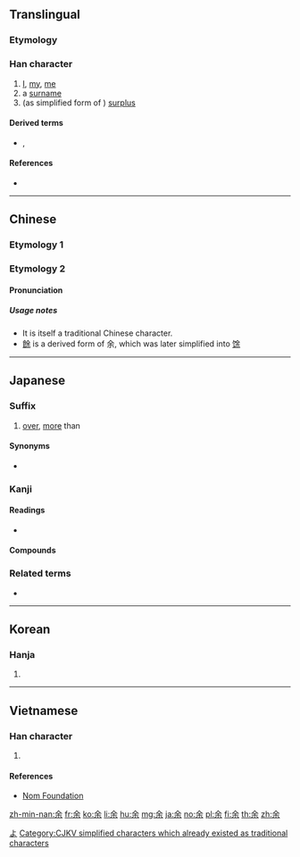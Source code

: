 {{also|佘|尒|餘|馀}}
==Translingual==
{{ja-forms|余|余|[[餘]]}}
===Etymology===
{{Han etyl}}
{{Han compound|舍|八|c1=p|c2=s|ls=psc}}

===Han character===
{{Han char|rn=9|rad=人|as=05|sn=7|four=80904|canj=OMD|ids=⿱亼朩}}

# [[I]], [[my]], [[me]]
# a [[surname]]
# (as simplified form of {{lang|und|sc=Hani|[[餘]]}}) [[surplus]]

====Derived terms====
* {{lang|und|sc=Hani|[[除]]}}, {{lang|und|sc=Hani|[[餘]]}}

====References====
* {{Han ref|kx=0099.020|dkj=00515|dj=0208.090|hdz=10128.040|uh=4F59|ud=20313|bh=A745|bd=42821}}

----

==Chinese==

===Etymology 1===
{{zh-see|餘}}

===Etymology 2===
{{zh-forms}}
====Pronunciation====
{{zh-pron
|m=yú
|c=jyu4
|mn=î/û
|mc=y
|oc=y
|ma=
|cat=pron,pn,n
}}

=====Usage notes=====
* It is itself a traditional Chinese character.
* [[餘]] is a derived form of 余, which was later simplified into [[馀]]

----

==Japanese==

===Suffix===
{{ja-pos|suffix|よ|kyu=餘}}

# [[over]], [[more]] than

====Synonyms====
* {{l|ja|以上}}

===Kanji===
{{ja-kanji|grade=5|rs=人05|style=s|kyu=餘}}

====Readings====
* {{ja-readings|goon=[[よ]] ([[yo]])|kanon=[[よ]] ([[yo]])|kun=[[あまる]] ([[余る]], [[amaru]]), [[われ]] ([[ware]]), [[あまり]] ([[余り]], [[amari]])}}

====Compounds====
{{der5
| {{ja-l|余爽}}
| {{ja-l|余程}}
| {{ja-l|余意}}
| {{ja-l|余韻}}
| {{ja-l|余栄}}
| {{ja-l|余炎}}
| {{ja-l|余煙}}
| {{ja-l|余暇}}
| {{ja-l|余角}}
| {{ja-l|余割}}
| {{ja-l|余寒}}
| {{ja-l|余儀}}
| {{ja-l|余技}}
| {{ja-l|余興}}
| {{ja-l|余業}}
| {{ja-l|余薫}}
| {{ja-l|余慶}}
| {{ja-l|余計}}
| {{ja-l|余弦}}
| {{ja-l|余光}}
| {{ja-l|余香}}
| {{ja-l|余罪}}
| {{ja-l|余財}}
| {{ja-l|余事}}
| {{ja-l|余習}}
| {{ja-l|余臭}}
| {{ja-l|余所}}
| {{ja-l|余剰}}
| {{ja-l|余情}}
| {{ja-l|余色}}
| {{ja-l|余震}}
| {{ja-l|余人}}
| {{ja-l|余塵}}
| {{ja-l|余水吐}}
| {{ja-l|余水路}}
| {{ja-l|余世}}, {{ja-l|余生}}
| {{ja-l|余勢}}
| {{ja-l|余切}}
| {{ja-l|余接}}
| {{ja-l|余賊}}
| {{ja-l|余沢}}
| {{ja-l|余談}}
| {{ja-l|余地}}
| {{ja-l|余滴}}
| {{ja-l|余党}}
| {{ja-l|余得}}
| {{ja-l|余徳}}
| {{ja-l|余日}}
| {{ja-l|余熱}}
| {{ja-l|余念}}
| {{ja-l|余波}}
| {{ja-l|余輩}}
| {{ja-l|余白}}
| {{ja-l|余病}}
| {{ja-l|余風}}
| {{ja-l|余分}}
| {{ja-l|余憤}}
| {{ja-l|余聞}}
| {{ja-l|余弊}}
| {{ja-l|余芳}}
| {{ja-l|余命}}
| {{ja-l|余裕}}
| {{ja-l|余力}}
| {{ja-l|余類}}
| {{ja-l|余齢}}
| {{ja-l|余烈}}
| {{ja-l|余禄}}
| {{ja-l|余録}}
| {{ja-l|余喘}}
| {{ja-l|余殃}}
| {{ja-l|余瀝}}
| {{ja-l|余燼}}
| {{ja-l|余蘊}}
}}

===Related terms===
* {{l|ja|余す}}

[[Category:Japanese suffixes|よ]]

----

==Korean==

===Hanja===
{{ko-hanja|hangeul=여|rv=yeo|mr=yŏ}}

# {{defn|lang=ko|sort=人05}}

----

==Vietnamese==

===Han character===
{{vi-hantu|[[dư]], [[dờ]]|rs=人05}}

# {{defn|lang=vi|sort=人05}}

====References====
* [http://nomfoundation.org/common/nom_details.php?codepoint=4f59 Nom Foundation]

[[Category:CJKV simplified characters which already existed as traditional characters]]

[[zh-min-nan:余]]
[[fr:余]]
[[ko:余]]
[[li:余]]
[[hu:余]]
[[mg:余]]
[[ja:余]]
[[no:余]]
[[pl:余]]
[[fi:余]]
[[th:余]]
[[zh:余]]